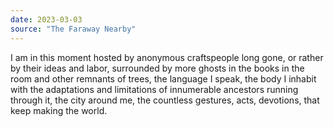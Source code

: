 ```yaml
---
date: 2023-03-03
source: "The Faraway Nearby"
---
```


I am in this moment hosted by anonymous craftspeople long gone, or rather by their ideas and labor, surrounded by more ghosts in the books in the room and other remnants of trees, the language I speak, the body I inhabit with the adaptations and limitations of innumerable ancestors running through it, the city around me, the countless gestures, acts, devotions, that keep making the world.
